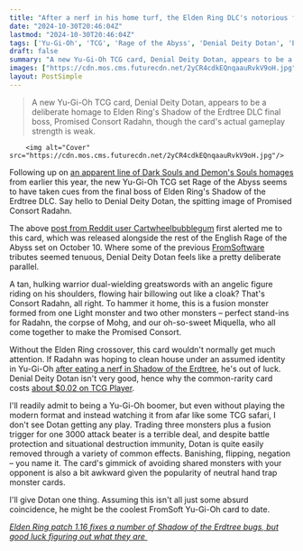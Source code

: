 ```yaml
---
title: "After a nerf in his home turf, the Elden Ring DLC's notorious final boss has seemingly invaded Yu-Gi-Oh, but I have bad news for him: he kind of sucks"
date: "2024-10-30T20:46:04Z"
lastmod: "2024-10-30T20:46:04Z"
tags: ['Yu-Gi-Oh', 'TCG', 'Rage of the Abyss', 'Denial Deity Dotan', 'Elden Ring', 'Shadow of the Erdtree', 'Promised Consort Radahn', 'FromSoftware', 'Fusion Monster', 'Trading Card Game']
draft: false
summary: "A new Yu-Gi-Oh TCG card, Denial Deity Dotan, appears to be a deliberate homage to Elden Ring's Shadow of the Erdtree DLC final boss, Promised Consort Radahn, though the card's actual gameplay strength is weak."
images: ["https://cdn.mos.cms.futurecdn.net/2yCR4cdkEQnqaauRvkV9oH.jpg"]
layout: PostSimple
---
```

> A new Yu-Gi-Oh TCG card, Denial Deity Dotan, appears to be a deliberate homage to Elden Ring's Shadow of the Erdtree DLC final boss, Promised Consort Radahn, though the card's actual gameplay strength is weak.


        <img alt="Cover" src="https://cdn.mos.cms.futurecdn.net/2yCR4cdkEQnqaauRvkV9oH.jpg"/>
        
Following up on [<u>an apparent line of Dark Souls and Demon's Souls homages</u>](https://www.masterduelmeta.com/articles/news/jan-23-2024/phni) from earlier this year, the new Yu-Gi-Oh TCG set Rage of the Abyss seems to have taken cues from the final boss of Elden Ring's Shadow of the Erdtree DLC. Say hello to Denial Deity Dotan, the spitting image of Promised Consort Radahn. 

The above [<u>post from Reddit user Cartwheelbubblegum</u>](https://www.reddit.com/r/Eldenring/comments/1ge3l9a/this_is_a_real_radahnmiquella_yugioh_card_being/) first alerted me to this card, which was released alongside the rest of the English Rage of the Abyss set on October 10. Where some of the previous [FromSoftware](https://www.gamesradar.com/tag/fromsoftware/) tributes seemed tenuous, Denial Deity Dotan feels like a pretty deliberate parallel. 

A tan, hulking warrior dual-wielding greatswords with an angelic figure riding on his shoulders, flowing hair billowing out like a cloak? That's Consort Radahn, all right. To hammer it home, this is a fusion monster formed from one Light monster and two other monsters – perfect stand-ins for Radahn, the corpse of Mohg, and our oh-so-sweet Miquella, who all come together to make the Promised Consort. 

Without the Elden Ring crossover, this card wouldn't normally get much attention. If Radahn was hoping to clean house under an assumed identity in Yu-Gi-Oh [<u>after eating a nerf in Shadow of the Erdtree</u>](https://www.gamesradar.com/games/action-rpg/2-years-later-elden-ring-players-dig-out-their-i-beat-radahn-before-the-nerf-stickers-as-early-runs-show-fromsoftware-really-took-a-bat-to-shadow-of-the-erdtrees-final-boss/), he's out of luck. Denial Deity Dotan isn't very good, hence why the common-rarity card costs [<u>about $0.02 on TCG Player</u>](https://www.tcgplayer.com/product/584346/yugioh-rage-of-the-abyss-denial-deity-dotan?page=1&utm_campaign=20486200459&utm_source=google&utm_medium=cpc&utm_content=703416088519&utm_term=&adgroupid=161217872788&gad_source=1&gclid=Cj0KCQjwsoe5BhDiARIsAOXVoUsvKs7I2cpKwAuINA1g_ZMBYF84mH-XVjX4q03l_58ulUCsstNF4JEaAl_iEALw_wcB&Language=English). 

I'll readily admit to being a Yu-Gi-Oh boomer, but even without playing the modern format and instead watching it from afar like some TCG safari, I don't see Dotan getting any play. Trading three monsters plus a fusion trigger for one 3000 attack beater is a terrible deal, and despite battle protection and situational destruction immunity, Dotan is quite easily removed through a variety of common effects. Banishing, flipping, negation – you name it. The card's gimmick of avoiding shared monsters with your opponent is also a bit awkward given the popularity of neutral hand trap monster cards.  

I'll give Dotan one thing. Assuming this isn't all just some absurd coincidence, he might be the coolest FromSoft Yu-Gi-Oh card to date.

[<u><em>Elden Ring patch 1.16 fixes a number of Shadow of the Erdtree bugs, but good luck figuring out what they are </em></u>](https://www.gamesradar.com/games/action-rpg/elden-ring-patch-116/)
        